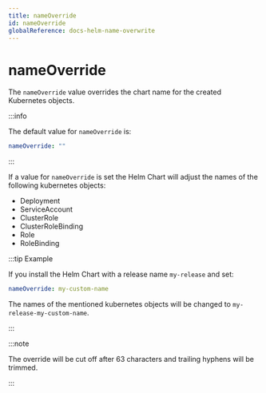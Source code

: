 ```yaml
---
title: nameOverride
id: nameOverride
globalReference: docs-helm-name-overwrite
---
```


# nameOverride

The `nameOverride` value overrides the chart name for the created Kubernetes objects.

:::info

The default value for `nameOverride` is:

```yaml
nameOverride: ""
```

:::

If a value for `nameOverride` is set the Helm Chart will adjust the names of the following kubernetes objects:

- Deployment
- ServiceAccount
- ClusterRole
- ClusterRoleBinding
- Role
- RoleBinding

:::tip Example

If you install the Helm Chart with a release name `my-release` and set:

```yaml
nameOverride: my-custom-name
```

The names of the mentioned kubernetes objects will be changed to `my-release-my-custom-name`.

:::

:::note

The override will be cut off after 63 characters and trailing hyphens will be trimmed.

:::
